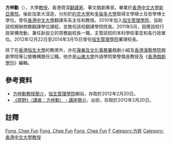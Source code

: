 {{Infobox_officeholder
|honorific-prefix = [[教授|Professor]]
|name= 方梓勳<br>Gilbert Fong Chee-fun
|honorific-suffix= [[榮譽勳章_(香港)|MH]] [[教授|教授]]
|image=
|birth_date= 
|birth_place = 
|sex = 男
|nationality = 
|office = [[香港恒生大學|恒生管理學院]]署理校長<small>{{noteTag|以短暫填補第1任校長[[崔康常|崔康常]]博士卸任後的校長空缺}}</small>
|term_start = 2012年12月22日
|term_end= 2014年3月15日
|predecessor = [[崔康常|崔康常]]博士
|successor = [[何順文|何順文]]教授
|occupation= [[香港恒生大學|香港恒生大學]]翻譯學院院長
| past=[[香港中文大學|香港中文大學]]翻譯系系主任<br>[[山東大學|山東大學]]外語學院榮譽獎座教授
|educate=[[香港中文大學|香港中文大學]]文學士<br>[[約克大學|約克大學]]文學碩士<br>[[多倫多大學|多倫多大學]]哲學博士
}}

'''方梓勳'''{{MH}}（{{lang-en|Gilbert Fong Chee-fun}}），大學[[教授|教授]]，香港資深[[翻譯家|翻譯家]]、華文戲劇專家。畢業於[[香港中文大學|香港中文大學]][[新亞書院|新亞書院]]。後赴加拿大深造，分別於[[約克大學|約克大學]]和[[多倫多大學|多倫多大學]]取得文學碩士及哲學博士學位。曾任[[香港中文大學|香港中文大學]]翻譯系系主任和教授。2010年加入[[恒生管理學院|恒生管理學院]]，協助該校開辦商務翻譯學位課程，並擔任該校翻譯學院院長。2011年5月，因應該校行政架構改動，兼任新設立的常務副校長一職，主管該校的本科學術事宜和各行政單位。2012年12月22日至2014年3月15日曾任[[香港恒生大學|恒生管理學院]]署理校長。

除了在[[香港恒生大學|香港恒生大學]]的教席外，亦在[[康樂及文化事務署|康樂及文化事務署]]戲劇小組及[[香港演藝學院|香港演藝學院]]戲劇學院等公營機構擔任公職。他亦是[[山東大學|山東大學]]外語學院榮譽獎座教授及《[[香港戲劇學刊|香港戲劇學刊]]》編輯。

==參考資料==
* [https://web.archive.org/web/20111114103048/http://www.hsmc.edu.hk/en/schools_aso_oop_pro.php 方梓勳教授簡介]，[[恒生管理學院|恒生管理學院]]網站，存取於2012年2月20日。
* [https://web.archive.org/web/20131031013502/http://outstreet.com.hk/event/view/id/1125 《原野》（講者：方梓勳） - 講座簡介]，出街，存取於2012年2月20日。

==註釋==
{{NoteFoot}}

{{HK-bio-stub}}
[[Category:香港中文大學校友|Fong, Chee Fun]]
[[Category:約克大學校友_(加拿大)|Fong, Chee Fun]]
[[Category:多倫多大學校友|Fong, Chee Fun]]
[[Category:恒生管理學院教師|F]]
[[Category:方姓|Category:方姓]]
[[Category:香港中文大學教授|Category:香港中文大學教授]]